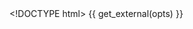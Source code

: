 <!DOCTYPE html>
<html lang="en">
<head>
    <meta charset="utf-8">
    <title>{{ opts$params$title }}</title>
    {{ get_external(opts) }}
</head>

<body>
  <div id="plot"></div>

  <div id="legend">
  </div>

  <script type="text/javascript">
  d3.json({{ get_data_as_json_file(opts) }}, function(data) {
    var Baxis, BaxisData, Laxis, LaxisData, botylim, br2, clickStatus, colindex, curves, d, fix4hist, formatAxis, grp4BkgdHist, h, hi, hist, histColors, histline, i, indRect, indRectGrp, indindex, j, lo, longRect, longRectGrp, lowBaxis, lowBaxisData, lowsvg, lowxScale, lowyScale, midQuant, nQuant, pad, q, qucolors, quline, randomInd, recWidth, rightAxis, svg, text, tmp, topylim, w, x, xScale, xlab, yScale, ylab, _i, _j, _k, _l, _len, _len1, _len2, _len3, _len4, _len5, _len6, _m, _n, _o, _p, _ref, _ref1, _ref2, _ref3, _ref4;
    w =  {{ opts$param$width }};
    h =  {{ opts$param$height }};
    pad = {
      left: 60,
      top: 20,
      right: 60,
      bottom: 40
    };
    ylab = "{{ opts$param$ylab }}";
    xlab = "{{ opts$param$xlab }}";
    topylim = [data.quant[0][0], data.quant[0][1]];
    for (i in data.quant) {
      _ref = data.quant[i];
      for (_i = 0, _len = _ref.length; _i < _len; _i++) {
        x = _ref[_i];
        if (x < topylim[0]) {
          topylim[0] = x;
        }
        if (x > topylim[1]) {
          topylim[1] = x;
        }
      }
    }
    topylim[0] = Math.floor(topylim[0]);
    topylim[1] = Math.ceil(topylim[1]);
    botylim = [0, data.counts[0][1]];
    for (i in data.counts) {
      _ref1 = data.counts[i];
      for (_j = 0, _len1 = _ref1.length; _j < _len1; _j++) {
        x = _ref1[_j];
        if (x > botylim[1]) {
          botylim[1] = x;
        }
      }
    }
    indindex = d3.range(data.ind.length);
    br2 = [];
    _ref2 = data.breaks;
    for (_k = 0, _len2 = _ref2.length; _k < _len2; _k++) {
      i = _ref2[_k];
      br2.push(i);
      br2.push(i);
    }
    fix4hist = function(d) {
      var _l, _len3;
      x = [0];
      for (_l = 0, _len3 = d.length; _l < _len3; _l++) {
        i = d[_l];
        x.push(i);
        x.push(i);
      }
      x.push(0);
      return x;
    };
    for (i in data.counts) {
      data.counts[i] = fix4hist(data.counts[i]);
    }
    nQuant = data.quant.length;
    midQuant = (nQuant + 1) / 2 - 1;
    xScale = d3.scale.linear().domain([-1, data.ind.length]).range([pad.left, w - pad.right]);
    recWidth = xScale(1) - xScale(0);
    yScale = d3.scale.linear().domain(topylim).range([h - pad.bottom, pad.top]);
    quline = function(j) {
      return d3.svg.line().x(function(d) {
        return xScale(d);
      }).y(function(d) {
        return yScale(data.quant[j][d]);
      });
    };
    svg = d3.select("div#plot").append("svg").attr("width", w).attr("height", h);
    svg.append("rect").attr("x", pad.left).attr("y", pad.top).attr("height", h - pad.top - pad.bottom).attr("width", w - pad.left - pad.right).attr("stroke", "none").attr("fill", d3.rgb(200, 200, 200)).attr("pointer-events", "none");
    LaxisData = yScale.ticks(6);
    Laxis = svg.append("g").attr("id", "Laxis");
    Laxis.append("g").selectAll("empty").data(LaxisData).enter().append("line").attr("class", "line").attr("class", "axis").attr("x1", pad.left).attr("x2", w - pad.right).attr("y1", function(d) {
      return yScale(d);
    }).attr("y2", function(d) {
      return yScale(d);
    }).attr("stroke", "white").attr("pointer-events", "none");
    formatAxis = function(d) {
      var ndig;
      d = d[1] - d[0];
      ndig = Math.floor(Math.log(d % 10) / Math.log(10));
      if (ndig > 0) {
        ndig = 0;
      }
      ndig = Math.abs(ndig);
      return d3.format("." + ndig + "f");
    };
    Laxis.append("g").selectAll("empty").data(LaxisData).enter().append("text").attr("class", "axis").text(function(d) {
      return formatAxis(LaxisData)(d);
    }).attr("x", pad.left * 0.9).attr("y", function(d) {
      return yScale(d);
    }).attr("dominant-baseline", "middle").attr("text-anchor", "end");
    BaxisData = xScale.ticks(10);
    Baxis = svg.append("g").attr("id", "Baxis");
    Baxis.append("g").selectAll("empty").data(BaxisData).enter().append("line").attr("class", "line").attr("class", "axis").attr("y1", pad.top).attr("y2", h - pad.bottom).attr("x1", function(d) {
      return xScale(d - 1);
    }).attr("x2", function(d) {
      return xScale(d - 1);
    }).attr("stroke", "white").attr("pointer-events", "none");
    Baxis.append("g").selectAll("empty").data(BaxisData).enter().append("text").attr("class", "axis").text(function(d) {
      return d;
    }).attr("y", h - pad.bottom * 0.75).attr("x", function(d) {
      return xScale(d - 1);
    }).attr("dominant-baseline", "middle").attr("text-anchor", "middle");
    colindex = d3.range((nQuant - 1) / 2);
    tmp = d3.scale.category10().domain(colindex);
    qucolors = [];
    for (_l = 0, _len3 = colindex.length; _l < _len3; _l++) {
      j = colindex[_l];
      qucolors.push(tmp(j));
    }
    qucolors.push("black");
    _ref3 = colindex.reverse();
    for (_m = 0, _len4 = _ref3.length; _m < _len4; _m++) {
      j = _ref3[_m];
      qucolors.push(tmp(j));
    }
    curves = svg.append("g").attr("id", "curves");
    for (j = _n = 0; 0 <= nQuant ? _n < nQuant : _n > nQuant; j = 0 <= nQuant ? ++_n : --_n) {
      curves.append("path").datum(indindex).attr("d", quline(j)).attr("class", "line").attr("stroke", qucolors[j]).attr("pointer-events", "none");
    }
    indRectGrp = svg.append("g").attr("id", "indRect");
    indRect = indRectGrp.selectAll("empty").data(indindex).enter().append("rect").attr("x", function(d) {
      return xScale(d) - recWidth / 2;
    }).attr("y", function(d) {
      return yScale(data.quant[nQuant - 1][d]);
    }).attr("id", function(d) {
      return "rect" + data.ind[d];
    }).attr("width", recWidth).attr("height", function(d) {
      return yScale(data.quant[0][d]) - yScale(data.quant[nQuant - 1][d]);
    }).attr("fill", "purple").attr("stroke", "none").attr("opacity", "0").attr("pointer-events", "none");
    longRectGrp = svg.append("g").attr("id", "longRect");
    longRect = indRectGrp.selectAll("empty").data(indindex).enter().append("rect").attr("x", function(d) {
      return xScale(d) - recWidth / 2;
    }).attr("y", pad.top).attr("width", recWidth).attr("height", h - pad.top - pad.bottom).attr("fill", "purple").attr("stroke", "none").attr("opacity", "0");
    rightAxis = svg.append("g").attr("id", "rightAxis");
    rightAxis.selectAll("empty").data(data.qu).enter().append("text").attr("class", "qu").text(function(d) {
      return "" + (d * 100) + "%";
    }).attr("x", w).attr("y", function(d, i) {
      return yScale(((i + 0.5) / nQuant / 2 + 0.25) * (topylim[1] - topylim[0]) + topylim[0]);
    }).attr("fill", function(d, i) {
      return qucolors[i];
    }).attr("text-anchor", "end").attr("dominant-baseline", "middle");
    svg.append("rect").attr("x", pad.left).attr("y", pad.top).attr("height", h - pad.top - pad.bottom).attr("width", w - pad.left - pad.right).attr("stroke", "black").attr("stroke-width", 2).attr("fill", "none");
    lowsvg = d3.select("div#plot").append("svg").attr("height", h).attr("width", w);
    lo = data.breaks[0] - (data.breaks[1] - data.breaks[0]);
    hi = data.breaks[data.breaks.length - 1] + (data.breaks[1] - data.breaks[0]);
    lowxScale = d3.scale.linear().domain([lo, hi]).range([pad.left, w - pad.right]);
    lowyScale = d3.scale.linear().domain([0, botylim[1] + 1]).range([h - pad.bottom, pad.top]);
    lowsvg.append("rect").attr("x", pad.left).attr("y", pad.top).attr("height", h - pad.top - pad.bottom).attr("width", w - pad.left - pad.right).attr("stroke", "none").attr("fill", d3.rgb(200, 200, 200));
    lowBaxisData = lowxScale.ticks(8);
    lowBaxis = lowsvg.append("g").attr("id", "lowBaxis");
    lowBaxis.append("g").selectAll("empty").data(lowBaxisData).enter().append("line").attr("class", "line").attr("class", "axis").attr("y1", pad.top).attr("y2", h - pad.bottom).attr("x1", function(d) {
      return lowxScale(d);
    }).attr("x2", function(d) {
      return lowxScale(d);
    }).attr("stroke", "white");
    lowBaxis.append("g").selectAll("empty").data(lowBaxisData).enter().append("text").attr("class", "axis").text(function(d) {
      return formatAxis(lowBaxisData)(d);
    }).attr("y", h - pad.bottom * 0.75).attr("x", function(d) {
      return lowxScale(d);
    }).attr("dominant-baseline", "middle").attr("text-anchor", "middle");
    grp4BkgdHist = lowsvg.append("g").attr("id", "bkgdHist");
    histline = d3.svg.line().x(function(d, i) {
      return lowxScale(br2[i]);
    }).y(function(d) {
      return lowyScale(d);
    });
    randomInd = indindex[Math.floor(Math.random() * data.ind.length)];
    hist = lowsvg.append("path").datum(data.counts[randomInd]).attr("d", histline).attr("id", "histline").attr("fill", "none").attr("stroke", "purple").attr("stroke-width", "2");
    histColors = ["blue", "red", "green", "MediumVioletRed", "black"];
    lowsvg.append("text").datum(randomInd).attr("x", pad.left * 1.1).attr("y", pad.top * 2).text(function(d) {
      return data.ind[d];
    }).attr("id", "histtitle").attr("text-anchor", "start").attr("dominant-baseline", "middle").attr("fill", "blue");
    clickStatus = [];
    for (_o = 0, _len5 = indindex.length; _o < _len5; _o++) {
      d = indindex[_o];
      clickStatus.push(0);
    }
    longRect.on("mouseover", function(d) {
      d3.select("rect#rect" + data.ind[d]).attr("opacity", "1");
      d3.select("#histline").datum(data.counts[d]).attr("d", histline);
      return d3.select("#histtitle").datum(d).text(function(d) {
        return data.ind[d];
      });
    }).on("mouseout", function(d) {
      if (!clickStatus[d]) {
        return d3.select("rect#rect" + data.ind[d]).attr("opacity", "0");
      }
    }).on("click", function(d) {
      var curcolor;
      console.log("Click: " + data.ind[d] + " (" + (d + 1) + ")");
      clickStatus[d] = 1 - clickStatus[d];
      d3.select("rect#rect" + data.ind[d]).attr("opacity", clickStatus[d]);
      if (clickStatus[d]) {
        curcolor = histColors.shift();
        histColors.push(curcolor);
        d3.select("rect#rect" + data.ind[d]).attr("fill", curcolor);
        return grp4BkgdHist.append("path").datum(data.counts[d]).attr("d", histline).attr("id", "path" + data.ind[d]).attr("fill", "none").attr("stroke", curcolor).attr("stroke-width", "2");
      } else {
        return d3.select("path#path" + data.ind[d]).remove();
      }
    });
    lowsvg.append("rect").attr("x", pad.left).attr("y", pad.top).attr("height", h - pad.bottom - pad.top).attr("width", w - pad.left - pad.right).attr("stroke", "black").attr("stroke-width", 2).attr("fill", "none");
    svg.append("text").text(ylab).attr("x", pad.left * 0.2).attr("y", h / 2).attr("fill", "blue").attr("transform", "rotate(270 " + (pad.left * 0.2) + " " + (h / 2) + ")").attr("dominant-baseline", "middle").attr("text-anchor", "middle");
    lowsvg.append("text").text(ylab).attr("x", (w - pad.left - pad.bottom) / 2 + pad.left).attr("y", h - pad.bottom * 0.2).attr("fill", "blue").attr("dominant-baseline", "middle").attr("text-anchor", "middle");
    svg.append("text").text(xlab).attr("x", (w - pad.left - pad.bottom) / 2 + pad.left).attr("y", h - pad.bottom * 0.2).attr("fill", "blue").attr("dominant-baseline", "middle").attr("text-anchor", "middle");
    text = "The top panel is like " + data.ind.length + " boxplots:\n";
    text += "lines are drawn at the ";
    _ref4 = data.qu;
    for (i = _p = 0, _len6 = _ref4.length; _p < _len6; i = ++_p) {
      q = _ref4[i];
      if (i > 0) {
        text += ", ";
      }
      text += "" + (q * 100);
    }
    text += " percentiles for each of " + data.ind.length + " distributions.\n";
    d3.select("div#legend").style("margin-left", "70px").style("width", "500px").append("p").text(text);
    return d3.select("div#legend").append("p").text("Hover over a column in the top panel and the corresponding histogram is shown below; " + "click for it to persist; click again to make it go away.");
  });
  </script>
</body>
</html>
      
  
